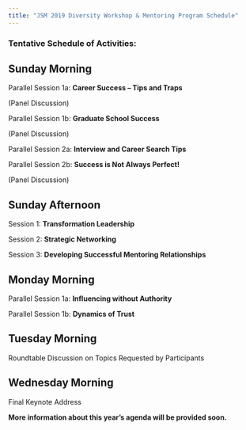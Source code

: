 ---
title: "JSM 2019 Diversity Workshop & Mentoring Program Schedule"
---
  
### **Tentative Schedule of Activities:**

## Sunday Morning

Parallel Session 1a: **Career Success -- Tips and Traps**

(Panel Discussion)

Parallel Session 1b: **Graduate School Success**

(Panel Discussion)

Parallel Session 2a: **Interview and Career Search Tips**

Parallel Session 2b: **Success is Not Always Perfect!**

(Panel Discussion)  



## Sunday Afternoon

Session 1: **Transformation Leadership**

Session 2: **Strategic Networking**

Session 3: **Developing Successful Mentoring Relationships**  



## Monday Morning

Parallel Session 1a: **Influencing without Authority**

Parallel Session 1b: **Dynamics of Trust**  



## Tuesday Morning

Roundtable Discussion on Topics Requested by Participants  



## Wednesday Morning

Final Keynote Address  



**More information about this year's agenda will be provided soon.**
